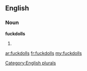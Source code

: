 ==English==

===Noun===
'''fuckdolls'''

# {{plural of|[[fuckdoll]]}}

[[Category:English plurals]]

[[ar:fuckdolls]]
[[fr:fuckdolls]]
[[my:fuckdolls]]